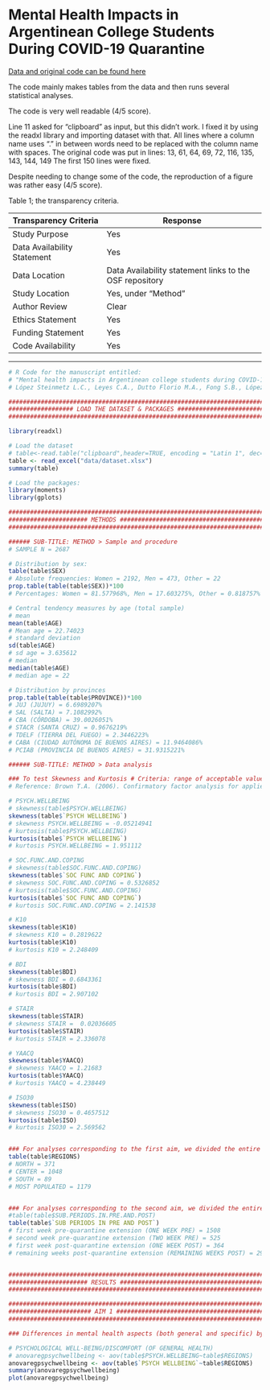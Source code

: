 # Mental Health Impacts in Argentinean College Students During COVID-19 Quarantine 
[Data and original code can be found here](https://osf.io/t523v/)

The code mainly makes tables from the data and then runs several statistical analyses.

The code is very well readable (4/5 score).

Line 11 asked for "clipboard" as input, but this didn't work. I fixed it by using the readxl library and importing dataset with that. 
All lines where a column name uses "." in between words need to be replaced with the column name with spaces.
The original code was put in lines: 13, 61, 64, 69, 72, 116, 135, 143, 144, 149
The first 150 lines were fixed.

Despite needing to change some of the code, the reproduction of a figure was rather easy (4/5 score).

Table 1; the transparency criteria.

|Transparency Criteria| Response|
|-------------|------|
|Study Purpose| Yes|
|Data Availability Statement| Yes|
|Data Location| Data Availability statement links to the OSF repository|
|Study Location| Yes, under "Method"|
|Author Review| Clear|
|Ethics Statement| Yes|
|Funding Statement| Yes|
|Code Availability| Yes|

***

```r
# R Code for the manuscript entitled:
# "Mental health impacts in Argentinean college students during COVID-19 quarantine".
# López Steinmetz L.C., Leyes C.A., Dutto Florio M.A., Fong S.B., López Steinmetz R.L. & Godoy J.C.

##########################################################################
################## LOAD THE DATASET & PACKAGES ###########################
##########################################################################

library(readxl)

# Load the dataset
# table<-read.table("clipboard",header=TRUE, encoding = "Latin 1", dec=",", sep="\t") 
table <- read_excel("data/dataset.xlsx")
summary(table)

# Load the packages:
library(moments)
library(gplots)

##########################################################################
###################### METHODS ###########################################
##########################################################################

###### SUB-TITLE: METHOD > Sample and procedure
# SAMPLE N = 2687

# Distribution by sex:
table(table$SEX)
# Absolute frequencies: Women = 2192, Men = 473, Other = 22
prop.table(table(table$SEX))*100
# Percentages: Women = 81.577968%, Men = 17.603275%, Other = 0.818757%

# Central tendency measures by age (total sample)
# mean
mean(table$AGE)
# Mean age = 22.74023
# standard deviation
sd(table$AGE)
# sd age = 3.635612
# median
median(table$AGE)
# median age = 22

# Distribution by provinces
prop.table(table(table$PROVINCE))*100
# JUJ (JUJUY) = 6.6989207%
# SAL (SALTA) = 7.1082992%
# CBA (CÓRDOBA) = 39.0026051%
# STACR (SANTA CRUZ) = 0.9676219%
# TDELF (TIERRA DEL FUEGO) = 2.3446223%
# CABA (CIUDAD AUTÓNOMA DE BUENOS AIRES) = 11.9464086%
# PCIAB (PROVINCIA DE BUENOS AIRES) = 31.9315221%

###### SUB-TITLE: METHOD > Data analysis

### To test Skewness and Kurtosis # Criteria: range of acceptable values or near to (-3 and +3; Brown, 2006).
# Reference: Brown T.A. (2006). Confirmatory factor analysis for applied research. New York: Guilford Press.

# PSYCH.WELLBEING
# skewness(table$PSYCH.WELLBEING)
skewness(table$`PSYCH WELLBEING`)
# skewness PSYCH.WELLBEING = -0.05214941
# kurtosis(table$PSYCH.WELLBEING)
kurtosis(table$`PSYCH WELLBEING`)
# kurtosis PSYCH.WELLBEING = 1.951112

# SOC.FUNC.AND.COPING
# skewness(table$SOC.FUNC.AND.COPING)
skewness(table$`SOC FUNC AND COPING`)
# skewness SOC.FUNC.AND.COPING = 0.5326852
# kurtosis(table$SOC.FUNC.AND.COPING) 
kurtosis(table$`SOC FUNC AND COPING`)
# kurtosis SOC.FUNC.AND.COPING = 2.141538

# K10
skewness(table$K10) 
# skewness K10 = 0.2819622
kurtosis(table$K10)
# kurtosis K10 = 2.248409

# BDI
skewness(table$BDI) 
# skewness BDI = 0.6843361
kurtosis(table$BDI)
# kurtosis BDI = 2.907102

# STAIR
skewness(table$STAIR) 
# skewness STAIR =  0.02036605
kurtosis(table$STAIR)
# kurtosis STAIR = 2.336078

# YAACQ
skewness(table$YAACQ) 
# skewness YAACQ = 1.21683  
kurtosis(table$YAACQ)
# kurtosis YAACQ = 4.238449

# ISO30
skewness(table$ISO) 
# skewness ISO30 = 0.4657512
kurtosis(table$ISO)
# kurtosis ISO30 = 2.569562


### For analyses corresponding to the first aim, we divided the entire sample into four groups: 
table(table$REGIONS)
# NORTH = 371
# CENTER = 1048
# SOUTH = 89
# MOST POPULATED = 1179


### For analyses corresponding to the second aim, we divided the entire sample into four groups: 
#table(table$SUB.PERIODS.IN.PRE.AND.POST)
table(table$`SUB PERIODS IN PRE AND POST`)
# first week pre-quarantine extension (ONE WEEK PRE) = 1508
# second week pre-quarantine extension (TWO WEEK PRE) = 525
# first week post-quarantine extension (ONE WEEK POST) = 364
# remaining weeks post-quarantine extension (REMAINING WEEKS POST) = 290


##########################################################################
###################### RESULTS ###########################################
##########################################################################

##########################################################################
####################### AIM 1 ############################################
##########################################################################

### Differences in mental health aspects (both general and specific) by four regions

# PSYCHOLOGICAL WELL-BEING/DISCOMFORT (OF GENERAL HEALTH)
# anovaregpsychwellbeing <- aov(table$PSYCH.WELLBEING~table$REGIONS)
anovaregpsychwellbeing <- aov(table$`PSYCH WELLBEING`~table$REGIONS)
summary(anovaregpsychwellbeing)
plot(anovaregpsychwellbeing)
```
